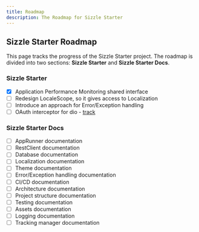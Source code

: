 ```yaml
---
title: Roadmap
description: The Roadmap for Sizzle Starter
---
```


## Sizzle Starter Roadmap

This page tracks the progress of the Sizzle Starter project. The roadmap is
divided into two sections: **Sizzle Starter** and **Sizzle Starter Docs**.

### Sizzle Starter

- [x] Application Performance Monitoring shared interface
- [ ] Redesign LocaleScope, so it gives access to Localization
- [ ] Introduce an approach for Error/Exception handling
- [ ] OAuth interceptor for dio - [track](https://github.com/hawkkiller/sizzle_starter/issues/260)

### Sizzle Starter Docs

- [ ] AppRunner documentation
- [ ] RestClient documentation
- [ ] Database documentation
- [ ] Localization documentation
- [ ] Theme documentation
- [ ] Error/Exception handling documentation
- [ ] CI/CD documentation
- [ ] Architecture documentation
- [ ] Project structure documentation
- [ ] Testing documentation
- [ ] Assets documentation
- [ ] Logging documentation
- [ ] Tracking manager documentation
